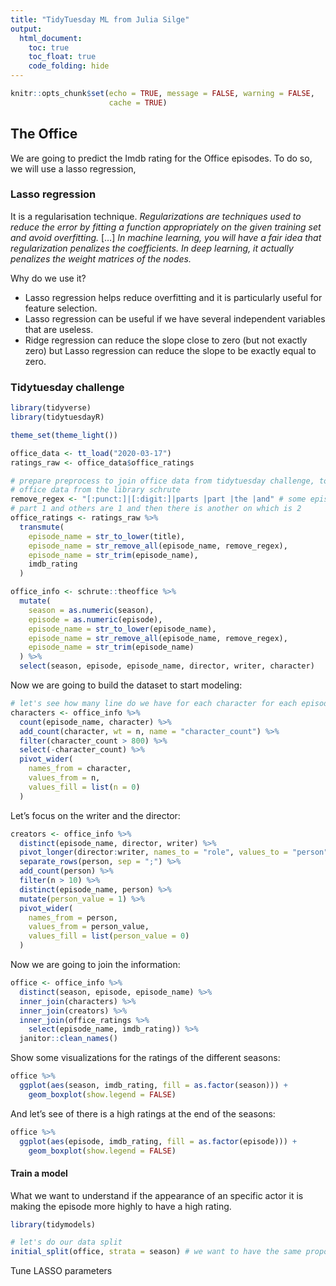 ```yaml
---
title: "TidyTuesday ML from Julia Silge"
output: 
  html_document: 
    toc: true
    toc_float: true
    code_folding: hide
---
```


```r
knitr::opts_chunk$set(echo = TRUE, message = FALSE, warning = FALSE,
                      cache = TRUE)
```

## The Office 

We are going to predict the Imdb rating for the Office episodes. To do so, we will use a lasso regression,

### Lasso regression 

It is a regularisation technique. *Regularizations are techniques used to reduce the error by fitting a function appropriately on the given training set and avoid overfitting.* [...] *In machine learning, you will have a fair idea that regularization penalizes the coefficients. In deep learning, it actually penalizes the weight matrices of the nodes.* 

Why do we use it? 

* Lasso regression helps reduce overfitting and it is particularly useful for feature selection. 
* Lasso regression can be useful if we have several independent variables that are useless. 
* Ridge regression can reduce the slope close to zero (but not exactly zero) but Lasso regression can reduce the slope to be exactly equal to zero. 

### Tidytuesday challenge

```r
library(tidyverse)
library(tidytuesdayR)

theme_set(theme_light())

office_data <- tt_load("2020-03-17")
ratings_raw <- office_data$office_ratings 

# prepare preprocess to join office data from tidytuesday challenge, to the 
# office data from the library schrute
remove_regex <- "[:punct:]|[:digit:]|parts |part |the |and" # some episodes are
# part 1 and others are 1 and then there is another on which is 2
office_ratings <- ratings_raw %>%
  transmute(
    episode_name = str_to_lower(title),
    episode_name = str_remove_all(episode_name, remove_regex),
    episode_name = str_trim(episode_name),
    imdb_rating
  )

office_info <- schrute::theoffice %>%
  mutate(
    season = as.numeric(season),
    episode = as.numeric(episode),
    episode_name = str_to_lower(episode_name),
    episode_name = str_remove_all(episode_name, remove_regex),
    episode_name = str_trim(episode_name)
  ) %>%
  select(season, episode, episode_name, director, writer, character)

```

Now we are going to build the dataset to start modeling: 

```r
# let's see how many line do we have for each character for each episode
characters <- office_info %>%
  count(episode_name, character) %>%
  add_count(character, wt = n, name = "character_count") %>%
  filter(character_count > 800) %>%
  select(-character_count) %>%
  pivot_wider(
    names_from = character,
    values_from = n,
    values_fill = list(n = 0)
  )
```

Let's focus on the writer and the director: 

```r
creators <- office_info %>%
  distinct(episode_name, director, writer) %>%
  pivot_longer(director:writer, names_to = "role", values_to = "person") %>%
  separate_rows(person, sep = ";") %>%
  add_count(person) %>%
  filter(n > 10) %>%
  distinct(episode_name, person) %>%
  mutate(person_value = 1) %>%
  pivot_wider(
    names_from = person,
    values_from = person_value,
    values_fill = list(person_value = 0)
  )
```

Now we are going to join the information: 

```r
office <- office_info %>%
  distinct(season, episode, episode_name) %>%
  inner_join(characters) %>%
  inner_join(creators) %>%
  inner_join(office_ratings %>%
    select(episode_name, imdb_rating)) %>%
  janitor::clean_names()
```

Show some visualizations for the ratings of the different seasons: 

```r
office %>% 
  ggplot(aes(season, imdb_rating, fill = as.factor(season))) + 
    geom_boxplot(show.legend = FALSE)
```

And let's see of there is a high ratings at the end of the seasons: 

```r
office %>% 
  ggplot(aes(episode, imdb_rating, fill = as.factor(episode))) + 
    geom_boxplot(show.legend = FALSE)
```


#### Train a model 

What we want to understand if the appearance of an specific actor it is making the episode more highly to have a high rating. 

```r
library(tidymodels)

# let's do our data split 
initial_split(office, strata = season) # we want to have the same proportion of episodes from different seasons in the test that in the train 
```


Tune LASSO parameters



